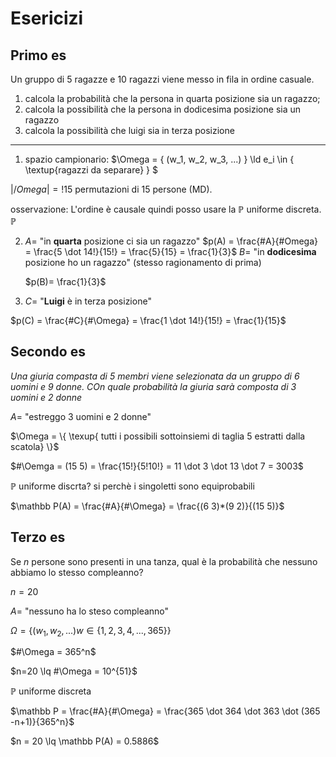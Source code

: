 # Esericizi


## Primo es
Un gruppo di 5 ragazze e 10 ragazzi viene messo in fila in ordine casuale.

1. calcola la probabilità che la persona in quarta posizione sia un ragazzo;
2. calcola la possibilità che la persona in dodicesima posizione sia un ragazzo
3. calcola la possibilità che luigi sia in terza posizione

---

1. spazio campionario: $\Omega = \{ (w_1, w_2, w_3, ...) \} \ld e_i \in \{ \textup{ragazzi da separare} \} $

$|/Omega| = !15$ permutazioni di 15 persone (MD).

osservazione: L'ordine è causale quindi posso usare la $\mathbb P$ uniforme discreta. $\mathbb  P$

2.  $A =$ "in **quarta** posizione ci sia un ragazzo"
    $p(A) = \frac{#A}{#Omega} = \frac{5 \dot 14!}{15!} = \frac{5}{15} = \frac{1}{3}$
    $B =$ "in **dodicesima** posizione ho un ragazzo" (stesso ragionamento di prima)

    $p(B)= \frac{1}{3}$

3.  $C =$ "**Luigi** è in terza posizione"

$p(C) = \frac{#C}{#\Omega} = \frac{1 \dot 14!}{15!} = \frac{1}{15}$


## Secondo es

_Una giuria compasta di 5 membri viene selezionata da un gruppo di 6 uomini e 9 donne. COn quale probabilità la giuria sarà composta di 3 uomini e 2 donne_

$A =$ "estreggo 3 uomini e 2 donne"

$\Omega = \{ \texup{ tutti i possibili sottoinsiemi di taglia 5 estratti dalla scatola} \}$ 

$#\Oemga = (15 5) = \frac{15!}{5!10!} = 11 \dot 3 \dot 13 \dot 7 = 3003$

$\mathbb P$ uniforme discrta? si perchè i singoletti sono equiprobabili

$\mathbb P(A) = \frac{#A}{#\Omega} = \frac{(6 3)*(9 2)}{(15 5)}$

## Terzo es

Se $n$ persone sono presenti in una tanza, qual è la probabilità che nessuno abbiamo lo stesso compleanno?

$n = 20$

$A =$ "nessuno ha lo steso compleanno"

$\Omega = \{ (w_1, w_2, ...)  w \in \{ 1,2,3,4,...,365 \} \}$

$#\Omega = 365^n$

$n=20 \lq #\Omega = 10^{51}$

$\mathbb P$ uniforme discreta

$\mathbb P = \frac{#A}{#\Omega} = \frac{365 \dot 364 \dot 363 \dot (365 -n+1)}{365^n}$

$n = 20 \lq \mathbb P(A) = 0.5886$
